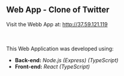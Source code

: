 == Web App - Clone of Twitter ==
Visit the Webb App at: http://37.59.121.119


<br />
<br />
This Web Application was developed using:
* '''Back-end:''' ''Node.js (Express) (TypeScript)''
* '''Front-end:''' ''React (TypeScript)''
